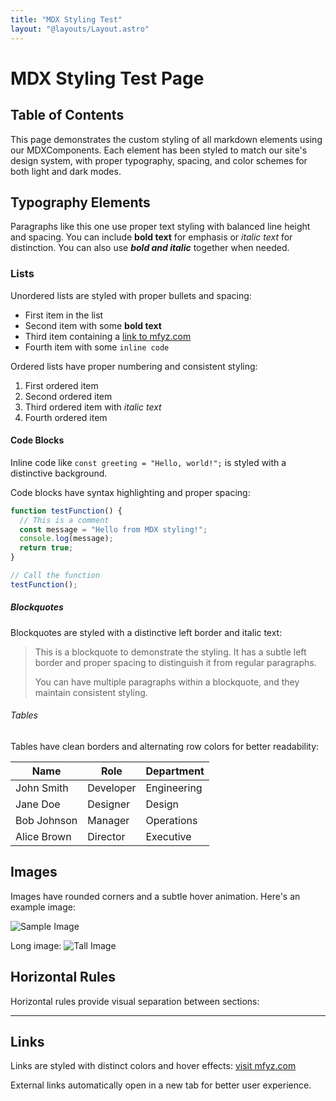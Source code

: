 ```yaml
---
title: "MDX Styling Test"
layout: "@layouts/Layout.astro"
---
```


# MDX Styling Test Page

## Table of Contents

This page demonstrates the custom styling of all markdown elements using our MDXComponents. Each element has been styled to match our site's design system, with proper typography, spacing, and color schemes for both light and dark modes.

## Typography Elements

Paragraphs like this one use proper text styling with balanced line height and spacing. You can include **bold text** for emphasis or *italic text* for distinction. You can also use ***bold and italic*** together when needed.

### Lists

Unordered lists are styled with proper bullets and spacing:

- First item in the list
- Second item with some **bold text**
- Third item containing a [link to mfyz.com](https://mfyz.com)
- Fourth item with some `inline code`

Ordered lists have proper numbering and consistent styling:

1. First ordered item
2. Second ordered item
3. Third ordered item with *italic text*
4. Fourth ordered item

#### Code Blocks

Inline code like `const greeting = "Hello, world!";` is styled with a distinctive background.

Code blocks have syntax highlighting and proper spacing:

```javascript
function testFunction() {
  // This is a comment
  const message = "Hello from MDX styling!";
  console.log(message);
  return true;
}

// Call the function
testFunction();
```

##### Blockquotes

Blockquotes are styled with a distinctive left border and italic text:

> This is a blockquote to demonstrate the styling. It has a subtle left border and proper spacing to distinguish it from regular paragraphs.
>
> You can have multiple paragraphs within a blockquote, and they maintain consistent styling.

###### Tables

Tables have clean borders and alternating row colors for better readability:

| Name | Role | Department |
|------|------|------------|
| John Smith | Developer | Engineering |
| Jane Doe | Designer | Design |
| Bob Johnson | Manager | Operations |
| Alice Brown | Director | Executive |

## Images

Images have rounded corners and a subtle hover animation. Here's an example image:

![Sample Image](https://picsum.photos/800/400)

Long image:
![Tall Image](https://picsum.photos/300/1000)

## Horizontal Rules

Horizontal rules provide visual separation between sections:

---

## Links

Links are styled with distinct colors and hover effects: [visit mfyz.com](https://mfyz.com)

External links automatically open in a new tab for better user experience.
